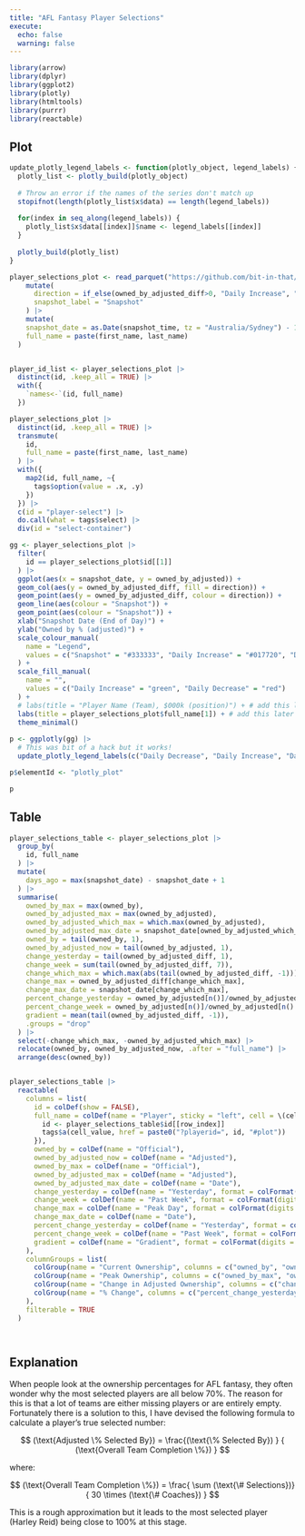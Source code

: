 ```yaml
---
title: "AFL Fantasy Player Selections"
execute:
  echo: false
  warning: false
---
```



```r
library(arrow)
library(dplyr)
library(ggplot2)
library(plotly)
library(htmltools)
library(purrr)
library(reactable)

```


## Plot

```r
update_plotly_legend_labels <- function(plotly_object, legend_labels) {
  plotly_list <- plotly_build(plotly_object)
  
  # Throw an error if the names of the series don't match up
  stopifnot(length(plotly_list$x$data) == length(legend_labels))
  
  for(index in seq_along(legend_labels)) {
    plotly_list$x$data[[index]]$name <- legend_labels[[index]]
  }
  
  plotly_build(plotly_list)
}

player_selections_plot <- read_parquet("https://github.com/bit-in-that/data-automation/raw/main/afl_fantasy/data/processed/2024/player_selections_long.parquet") |> 
    mutate(
      direction = if_else(owned_by_adjusted_diff>0, "Daily Increase", "Daily Decrease"),
      snapshot_label = "Snapshot"
    ) |> 
    mutate(
    snapshot_date = as.Date(snapshot_time, tz = "Australia/Sydney") - 1,
    full_name = paste(first_name, last_name)
  )


player_id_list <- player_selections_plot |>
  distinct(id, .keep_all = TRUE) |>
  with({
    `names<-`(id, full_name)
  })


```

<!-- TODO: Make the plot able to swap out the metric (adjusted versus official ownership) as well as the player. Or alternatively two sperate plots might be simpler. -->


```r
player_selections_plot |>
  distinct(id, .keep_all = TRUE) |>
  transmute(
    id,
    full_name = paste(first_name, last_name)
  ) |> 
  with({
    map2(id, full_name, ~{
      tags$option(value = .x, .y)
    })
  }) |> 
  c(id = "player-select") |> 
  do.call(what = tags$select) |> 
  div(id = "select-container")


```


```r
gg <- player_selections_plot |>
  filter(
    id == player_selections_plot$id[[1]]
  ) |> 
  ggplot(aes(x = snapshot_date, y = owned_by_adjusted)) +
  geom_col(aes(y = owned_by_adjusted_diff, fill = direction)) +
  geom_point(aes(y = owned_by_adjusted_diff, colour = direction)) +
  geom_line(aes(colour = "Snapshot")) +
  geom_point(aes(colour = "Snapshot")) +
  xlab("Snapshot Date (End of Day)") +
  ylab("Owned by % (adjusted)") +
  scale_colour_manual(
    name = "Legend",
    values = c("Snapshot" = "#333333", "Daily Increase" = "#017720", "Daily Decrease" = "#AA0000")
  ) +
  scale_fill_manual(
    name = "",
    values = c("Daily Increase" = "green", "Daily Decrease" = "red")
  ) +
  # labs(title = "Player Name (Team), $000k (position)") + # add this later
  labs(title = player_selections_plot$full_name[1]) + # add this later
  theme_minimal()
  
p <- ggplotly(gg) |> 
  # This was bit of a hack but it works!
  update_plotly_legend_labels(c("Daily Decrease", "Daily Increase", "Daily Decrease", "Daily Increase", "Snapshot"))

p$elementId <- "plotly_plot"

p
```


## Table

<!-- Add a table in another table of people signed up and completed teams, could also be a plot maybe with two shaded regions -->


```r
player_selections_table <- player_selections_plot |> 
  group_by(
    id, full_name
  ) |> 
  mutate(
    days_ago = max(snapshot_date) - snapshot_date + 1
  ) |> 
  summarise(
    owned_by_max = max(owned_by),
    owned_by_adjusted_max = max(owned_by_adjusted),
    owned_by_adjusted_which_max = which.max(owned_by_adjusted),
    owned_by_adjusted_max_date = snapshot_date[owned_by_adjusted_which_max],
    owned_by = tail(owned_by, 1),
    owned_by_adjusted_now = tail(owned_by_adjusted, 1),
    change_yesterday = tail(owned_by_adjusted_diff, 1),
    change_week = sum(tail(owned_by_adjusted_diff, 7)),
    change_which_max = which.max(abs(tail(owned_by_adjusted_diff, -1)))[1] + 2,
    change_max = owned_by_adjusted_diff[change_which_max],
    change_max_date = snapshot_date[change_which_max],
    percent_change_yesterday = owned_by_adjusted[n()]/owned_by_adjusted[n() - 1] - 1,
    percent_change_week = owned_by_adjusted[n()]/owned_by_adjusted[n() - 6] - 1,
    gradient = mean(tail(owned_by_adjusted_diff, -1)),
    .groups = "drop"
  ) |> 
  select(-change_which_max, -owned_by_adjusted_which_max) |> 
  relocate(owned_by, owned_by_adjusted_now, .after = "full_name") |> 
  arrange(desc(owned_by))


player_selections_table |> 
  reactable(
    columns = list(
      id = colDef(show = FALSE),
      full_name = colDef(name = "Player", sticky = "left", cell = \(cell_value, row_index) {
        id <- player_selections_table$id[[row_index]]
        tags$a(cell_value, href = paste0("?playerid=", id, "#plot"))
      }),
      owned_by = colDef(name = "Official"),
      owned_by_adjusted_now = colDef(name = "Adjusted"),
      owned_by_max = colDef(name = "Official"),
      owned_by_adjusted_max = colDef(name = "Adjusted"),
      owned_by_adjusted_max_date = colDef(name = "Date"),
      change_yesterday = colDef(name = "Yesterday", format = colFormat(digits = 2)),
      change_week = colDef(name = "Past Week", format = colFormat(digits = 2)),
      change_max = colDef(name = "Peak Day", format = colFormat(digits = 2)),
      change_max_date = colDef(name = "Date"),
      percent_change_yesterday = colDef(name = "Yesterday", format = colFormat(percent = TRUE, digits = 2)),
      percent_change_week = colDef(name = "Past Week", format = colFormat(percent = TRUE, digits = 2)),
      gradient = colDef(name = "Gradient", format = colFormat(digits = 5))
    ),
    columnGroups = list(
      colGroup(name = "Current Ownership", columns = c("owned_by", "owned_by_adjusted_now")),
      colGroup(name = "Peak Ownership", columns = c("owned_by_max", "owned_by_adjusted_max", "owned_by_adjusted_max_date")),
      colGroup(name = "Change in Adjusted Ownership", columns = c("change_yesterday", "change_week", "change_max", "change_max_date")),
      colGroup(name = "% Change", columns = c("percent_change_yesterday", "percent_change_week"))
    ),
    filterable = TRUE
  )




```


## Explanation

When people look at the ownership percentages for AFL fantasy, they often wonder why the most selected players are all below 70%. The reason for this is that a lot of teams are either missing players or are entirely empty. Fortunately there is a solution to this, I have devised the following formula to calculate a player's true selected number:

$$
(\text{Adjusted \% Selected By}) = \frac{(\text{\% Selected By}) } { (\text{Overall Team Completion \%}) }
$$

where:

$$
(\text{Overall Team Completion \%}) = \frac{ \sum (\text{\# Selections})}{  30 \times (\text{\# Coaches}) }
$$


This is a rough approximation but it leads to the most selected player (Harley Reid) being close to 100% at this stage.






```{=html}

<!-- Linking Selectize CSS -->
<link href="https://cdnjs.cloudflare.com/ajax/libs/selectize.js/0.12.6/css/selectize.bootstrap3.min.css" rel="stylesheet" />


<!-- JavaScript to Initialize Selectize -->
<script src="https://cdnjs.cloudflare.com/ajax/libs/selectize.js/0.12.6/js/standalone/selectize.min.js"></script>
<script>

//var selectedDataset = document.getElementById('player-select').value;

update_plotly_plot = function(player_id) {
  if(!(player_id == '')) {
  
  fetch("json_data/owned_by_adjusted_plot_data.json")
    .then(response => response.json())
    .then(data => {
      // Convert the data to the format Plotly expects
      data_player = data[player_id];
      //console.log(data_player);
      Plotly.restyle('plotly_plot', 'x', [data_player['daily_decrease_x']], [0,2]);
      Plotly.restyle('plotly_plot', 'y', [data_player['daily_decrease_y_abs']], [0]);
      Plotly.restyle('plotly_plot', 'base', [data_player['daily_decrease_y']], [0]);
      Plotly.restyle('plotly_plot', 'y', [data_player['daily_decrease_y']], [2]);
      Plotly.restyle('plotly_plot', 'text', [data_player['daily_decrease_text']], [0,2]);
      Plotly.restyle('plotly_plot', 'x', [data_player['daily_increase_x']], [1,3]);
      Plotly.restyle('plotly_plot', 'y', [data_player['daily_increase_y']], [1,3]);
      Plotly.restyle('plotly_plot', 'text', [data_player['daily_increase_text']], [1,3]);
      Plotly.restyle('plotly_plot', 'x', [data_player['snapshot_x']], [4]);
      Plotly.restyle('plotly_plot', 'y', [data_player['snapshot_y']], [4]);
      Plotly.restyle('plotly_plot', 'text', [data_player['snapshot_text']], [4]);
      
      Plotly.relayout('plotly_plot', {
        'title': data_player['full_name'][0],
        'xaxis.autorange': true,
        'yaxis.autorange': true,
        'yaxis.dtick': data_player['tick_interval'][0]
        
      });
      
      //console.log(document.getElementById('plotly_plot').data);
  
    });
    }
      

};

document.addEventListener('DOMContentLoaded', function() {
  // Create a URLSearchParams instance from the current URL's query string
  const queryParams = new URLSearchParams(window.location.search);
  // Get the 'playerId' query parameter
  const playerId = queryParams.get('playerid');

  if(playerId) {
  
    update_plotly_plot(playerId);
  };
  

  $('#player-select').selectize({
    // options and callbacks here
    onChange: function(value){
      // console.log(value);
      update_plotly_plot(value);
    }
    });
  });
</script>


```

